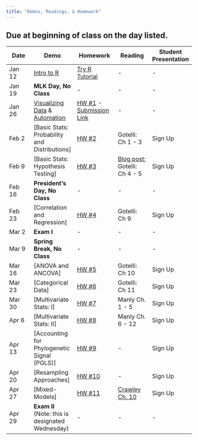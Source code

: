 ```yaml
---
title: "Demos, Readings, & Homework"
---
```


## Due at beginning of class on the day listed. 

Date  | Demo | Homework  | Reading | Student Presentation 
------ | ---------  | --------- | -------- | ------- 
Jan 12 | [Intro to R](intro_to_R.html) | [Try R Tutorial](http://tryr.codeschool.com) | - | - 
Jan 19 | **MLK Day, No Class** | - | - | - 
Jan 26 | [Visualizing Data](visualization.html) & [Automation](automation.html) | [HW #1](homework_assignment_1.html) - [Submission Link](https://blackboard.gwu.edu/webapps/assignment/uploadAssignment?content_id=_6406015_1&course_id=_250829_1&assign_group_id=&mode=cpview) | - | - 
Feb 2	|  [Basic Stats: Probability and Distributions] | [HW #2]()  | Gotelli: Ch 1 - 3 | Sign Up 
Feb 9 | [Basic Stats: Hypothesis Testing] | [HW #3]()  | [Blog post](https://oikosjournal.wordpress.com/2011/10/11/frequentist-vs-bayesian-statistics-resources-to-help-you-choose/); Gotelli: Ch 4 - 5 | Sign Up 
Feb 16 | **President's Day, No Class** | -  | - | - 
Feb 23 | [Correlation and Regression] | [HW #4]()  | Gotelli: Ch 9 | Sign Up 
Mar 2 | **Exam I** | - | - | - 
Mar 9 | **Spring Break, No Class** | - | - | - 
Mar 16 | [ANOVA and ANCOVA] | [HW #5]()   | Gotelli: Ch 10 | Sign Up 
Mar 23 | [Categorical Data] | [HW #6]()   | Gotelli: Ch 11 | Sign Up 
Mar 30 | [Multivariate Stats: I] |  [HW #7]() | Manly Ch. 1 - 5 | Sign Up 
Apr 6	| [Multivariate Stats: II] |   [HW #8]() | Manly Ch. 6 - 12 | Sign Up 
Apr 13 | [Accounting for Phylogenetic Signal (PGLS)] |  [HW #9]() | - | Sign Up 
Apr 20 | [Resampling Approaches] |  [HW #10]() | - | Sign Up 
Apr 27 | [Mixed-Models] |  [HW #11]() | [Crawley Ch. 10](readings_pdf/Crawley_Ch10_MixedEffects.pdf) | Sign Up 
Apr 29 |  **Exam II** (Note: this is designated Wednesday) | - | - | - 